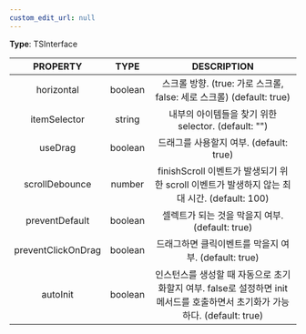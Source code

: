 ```yaml
---
custom_edit_url: null
---
```


<div>

</div>

**Type**: TSInterface

|PROPERTY|TYPE|DESCRIPTION|
|:---:|:---:|:---:|
|horizontal|boolean|스크롤 방향. (true: 가로 스크롤, false: 세로 스크롤) (default: true)|
|itemSelector|string|내부의 아이템들을 찾기 위한 selector. (default: &quot;&quot;)|
|useDrag|boolean| 드래그를 사용할지 여부. (default: true)|
|scrollDebounce|number| finishScroll 이벤트가 발생되기 위한 scroll 이벤트가 발생하지 않는 최대 시간. (default: 100)|
|preventDefault|boolean|셀렉트가 되는 것을 막을지 여부. (default: true) |
|preventClickOnDrag|boolean|드래그하면 클릭이벤트를 막을지 여부. (default: true)|
|autoInit|boolean|인스턴스를 생성할 때 자동으로 초기화할지 여부. false로 설정하면 init 메서드를 호출하면서 초기화가 가능하다. (default: true)|

